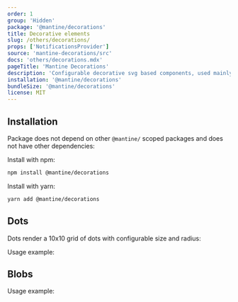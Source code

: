 ```yaml
---
order: 1
group: 'Hidden'
package: '@mantine/decorations'
title: Decorative elements
slug: /others/decorations/
props: ['NotificationsProvider']
source: 'mantine-decorations/src'
docs: 'others/decorations.mdx'
pageTitle: 'Mantine Decorations'
description: 'Configurable decorative svg based components, used mainly as backgrounds and page dividers'
installation: '@mantine/decorations'
bundleSize: '@mantine/decorations'
license: MIT
---
```



## Installation

Package does not depend on other `@mantine/` scoped packages and does not have other dependencies:

Install with npm:

```sh
npm install @mantine/decorations
```

Install with yarn:

```sh
yarn add @mantine/decorations
```

## Dots

Dots render a 10x10 grid of dots with configurable size and radius:

<Demo data={DotsDemos.configurator} />

Usage example:

<HeroText />

## Blobs

<Demo data={BlobsDemos.usage} />

Usage example:

<FaqWithBg />
